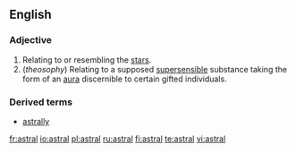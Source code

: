 ==English==

===Adjective===
{{infl|en|adjective}}

# Relating to or resembling the [[star]]s.
# (''theosophy'') Relating to a supposed [[supersensible]] substance taking the form of an [[aura]] discernible to certain gifted individuals.

===Derived terms===
*[[astrally]]

[[fr:astral]]
[[io:astral]]
[[pl:astral]]
[[ru:astral]]
[[fi:astral]]
[[te:astral]]
[[vi:astral]]